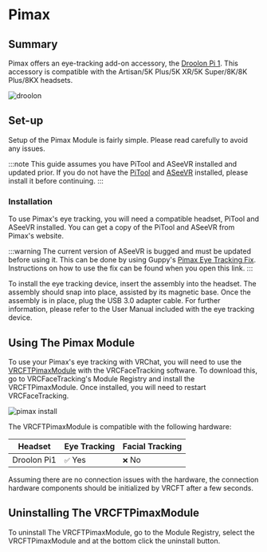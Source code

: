 # Pimax

## Summary

Pimax offers an eye-tracking add-on accessory, the [Droolon Pi 1](https://pimax-test.myshopify.com/products/eye-tracking-module). This accessory is compatible with the Artisan/5K Plus/5K XR/5K Super/8K/8K Plus/8KX headsets.

<div style={{
    width: '50%',
    height: 'auto',
    margin: 'auto',
    display: 'block'
}}>
    <img src={require("./img/pimax/droolon.png").default} alt="droolon" />
</div>

## Set-up

Setup of the Pimax Module is fairly simple. Please read carefully to avoid any issues. 

:::note
This guide assumes you have PiTool and ASeeVR installed and updated prior. 
If you do not have the [PiTool](https://pimaxcom.myshopify.com/pages/pitool-download) and [ASeeVR](https://github.com/guppyexpress/Pimax-Eye-Tracking-Fix/releases/latest)
installed, please install it before continuing.
:::

### Installation

To use Pimax's eye tracking, you will need a compatible headset, PiTool and ASeeVR installed.
You can get a copy of the PiTool and ASeeVR from Pimax's website.

:::warning
The current version of ASeeVR is bugged and must be updated before using it. This can be done by using Guppy's [Pimax Eye Tracking Fix](https://github.com/guppyexpress/Pimax-Eye-Tracking-Fix). Instructions on how to use the fix can be found when you open this link.
:::

To install the eye tracking device, insert the assembly into the headset. The assembly should snap into place, assisted by its magnetic base. Once the assembly is in place, plug the USB 3.0 adapter cable. For further information, please refer to the User Manual included with the eye tracking device.

## Using The Pimax Module

To use your Pimax's eye tracking with VRChat, you will need to use the [VRCFTPimaxModule](https://github.com/dfgHiatus/VRCFTPimaxModule) with the VRCFaceTracking software. To download this, go to VRCFaceTracking's Module Registry and install the VRCFTPimaxModule. Once installed, you will need to restart VRCFaceTracking.

<div style={{
    width: '50%',
    height: 'auto',
    margin: 'auto',
    display: 'block'
}}>
    <img src={require("./img/pimax/pimax_install.png").default} alt="pimax install" />
</div>

The VRCFTPimaxModule is compatible with the following hardware:

| Headset | Eye Tracking | Facial Tracking |
| ---------------------------------- | -------- | --------- |
| Droolon Pi1                         | `✅` Yes | `❌` No  |

Assuming there are no connection issues with the hardware, the connection hardware components should be initialized by VRCFT after a few seconds.

## Uninstalling The VRCFTPimaxModule

To uninstall The VRCFTPimaxModule, go to the Module Registry, select the VRCFTPimaxModule and at the bottom click the uninstall button.